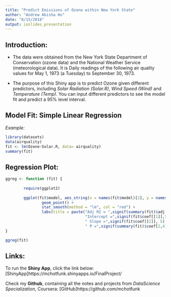 ```yaml
---
title: "Predict Emissions of Ozone within New York State"
author: "Andrew Abisha Hu"
date: "8/15/2018"
output: ioslides_presentation
---
```

## Introduction:

- The data were obtained from the New York State Department of Conservation (ozone data) and the National Weather Service (meteorological data). It is Daily readings of the following air quality values for May 1, 1973 (a Tuesday) to September 30, 1973.

- The purpose of this Shiny app is to predict Ozone given different predictors, including *Solar Radiation (Solar.R)*, *Wind Speed (Wind)* and *Temperature (Temp)*. You can input different predictors to see the model fit and predict a 95% level interval.

## Model Fit: Simple Linear Regression

*Example:*
```r
library(datasets)
data(airquality)
fit <- lm(Ozone~Solar.R, data= airquality)
summary(fit)
```


## Regression Plot:

```r
ggreg <- function (fit) {
        
        require(ggplot2)
        
        ggplot(fit$model, aes_string(x = names(fit$model)[2], y = names(fit$model)[1])) + 
                geom_point() +
                stat_smooth(method = "lm", col = "red") +
                labs(title = paste("Adj R2 = ",signif(summary(fit)$adj.r.squared, 5),
                                   "Intercept =",signif(fit$coef[[1]],5 ),
                                   " Slope =",signif(fit$coef[[2]], 5),
                                   " P =",signif(summary(fit)$coef[2,4], 5)))
}

ggreg(fit)
```

## Links:
To run the **Shiny App**, click the link below:
[ShinyApp]https://mchotfunk.shinyapps.io/FinalProject/

Check my **Github**, containing all the notes and projects from *DataScience Specialization*, Coursera:
[GitHub]https://github.com/mchotfunk



